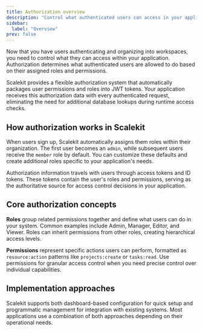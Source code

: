 ```yaml
---
title: Authorization overview
description: "Control what authenticated users can access in your application using roles and permissions"
sidebar:
  label: "Overview"
prev: false
---
```



Now that you have users authenticating and organizing into workspaces, you need to control what they can access within your application. Authorization determines what authenticated users are allowed to do based on their assigned roles and permissions.

Scalekit provides a flexible authorization system that automatically packages user permissions and roles into JWT tokens. Your application receives this authorization data with every authenticated request, eliminating the need for additional database lookups during runtime access checks.

## How authorization works in Scalekit

When users sign up, Scalekit automatically assigns them roles within their organization. The first user becomes an `admin`, while subsequent users receive the `member` role by default. You can customize these defaults and create additional roles specific to your application's needs.

Authorization information travels with users through access tokens and ID tokens. These tokens contain the user's roles and permissions, serving as the authoritative source for access control decisions in your application.

## Core authorization concepts

**Roles** group related permissions together and define what users can do in your system. Common examples include Admin, Manager, Editor, and Viewer. Roles can inherit permissions from other roles, creating hierarchical access levels.

**Permissions** represent specific actions users can perform, formatted as `resource:action` patterns like `projects:create` or `tasks:read`. Use permissions for granular access control when you need precise control over individual capabilities.

## Implementation approaches

Scalekit supports both dashboard-based configuration for quick setup and programmatic management for integration with existing systems. Most applications use a combination of both approaches depending on their operational needs.

<CardGrid>
  <LinkCard 
    title="Create and manage permissions" 
    href="/authenticate/authz/create-permissions/" 
    description="Set up fine-grained permissions for precise access control in your application"
  />
  <LinkCard 
    title="Set up roles and assign permissions" 
    href="/fsa/guides/app-roles/" 
    description="Create user roles, manage inheritance, and implement role-based access control"
  />
</CardGrid>